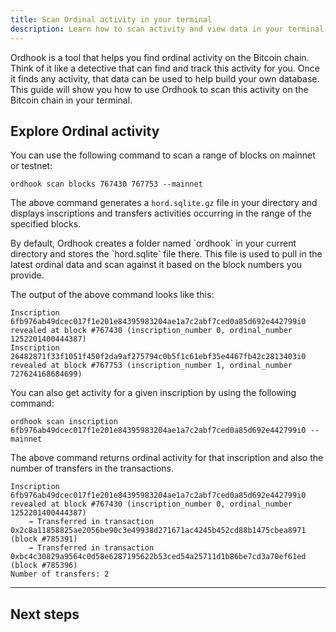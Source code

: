 ```yaml
---
title: Scan Ordinal activity in your terminal
description: Learn how to scan activity and view data in your terminal.
---
```


Ordhook is a tool that helps you find ordinal activity on the Bitcoin chain. Think of it like a detective that can find and track this activity for you. Once it finds any activity, that data can be used to help build your own database. This guide will show you how to use Ordhook to scan this activity on the Bitcoin chain in your terminal.

## Explore Ordinal activity

You can use the following command to scan a range of blocks on mainnet or testnet:

`ordhook scan blocks 767430 767753 --mainnet`

The above command generates a `hord.sqlite.gz` file in your directory and displays inscriptions and transfers activities occurring in the range of the specified blocks.

<Callout title="Note">
By default, Ordhook creates a folder named `ordhook` in your current directory and stores the `hord.sqlite` file there. This file is used to pull in the latest ordinal data and scan against it based on the block numbers you provide.
</Callout>

The output of the above command looks like this:

```
Inscription 6fb976ab49dcec017f1e201e84395983204ae1a7c2abf7ced0a85d692e442799i0 revealed at block #767430 (inscription_number 0, ordinal_number 1252201400444387)
Inscription 26482871f33f1051f450f2da9af275794c0b5f1c61ebf35e4467fb42c2813403i0 revealed at block #767753 (inscription_number 1, ordinal_number 727624168684699)
```

You can also get activity for a given inscription by using the following command:

`ordhook scan inscription 6fb976ab49dcec017f1e201e84395983204ae1a7c2abf7ced0a85d692e442799i0 --mainnet`

The above command returns ordinal activity for that inscription and also the number of transfers in the transactions.

```
Inscription 6fb976ab49dcec017f1e201e84395983204ae1a7c2abf7ced0a85d692e442799i0 revealed at block #767430 (inscription_number 0, ordinal_number 1252201400444387)
	→ Transferred in transaction 0x2c8a11858825ae2056be90c3e49938d271671ac4245b452cd88b1475cbea8971 (block #785391)
	→ Transferred in transaction 0xbc4c30829a9564c0d58e6287195622b53ced54a25711d1b86be7cd3a70ef61ed (block #785396)
Number of transfers: 2
```

---

## Next steps

<Cards>
  <Card
    href="/bitcoin/ordinals/ordhook/guides/ordhook-as-a-service"
    title="Run Ordhook as a service"
    description="Learn how to run Ordhook as a service using Bitcoind."
  />
  <Card
    href="https://ordinals.hiro.so/"
    title="Ordinals Explorer"
    description="Explore the Ordinals Explorer to view inscriptions and transfers."
  />
</Cards>

